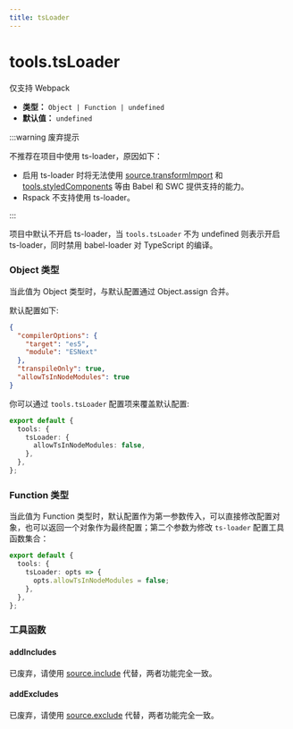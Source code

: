 ```yaml
---
title: tsLoader
---
```


# tools.tsLoader


<Badge type="danger" >仅支持 Webpack</Badge>

- **类型：** `Object | Function | undefined`
- **默认值：** `undefined`

:::warning 废弃提示

不推荐在项目中使用 ts-loader，原因如下：

- 启用 ts-loader 时将无法使用 [source.transformImport](/configure/app/source/transform-import) 和 [tools.styledComponents](/configure/app/tools/styled-components) 等由 Babel 和 SWC 提供支持的能力。
- Rspack 不支持使用 ts-loader。

:::

项目中默认不开启 ts-loader，当 `tools.tsLoader` 不为 undefined 则表示开启 ts-loader，同时禁用 babel-loader 对 TypeScript 的编译。

### Object 类型

当此值为 Object 类型时，与默认配置通过 Object.assign 合并。

默认配置如下:

```json
{
  "compilerOptions": {
    "target": "es5",
    "module": "ESNext"
  },
  "transpileOnly": true,
  "allowTsInNodeModules": true
}
```

你可以通过 `tools.tsLoader` 配置项来覆盖默认配置:

```ts
export default {
  tools: {
    tsLoader: {
      allowTsInNodeModules: false,
    },
  },
};
```

### Function 类型

当此值为 Function 类型时，默认配置作为第一参数传入，可以直接修改配置对象，也可以返回一个对象作为最终配置；第二个参数为修改 `ts-loader` 配置工具函数集合：

```ts
export default {
  tools: {
    tsLoader: opts => {
      opts.allowTsInNodeModules = false;
    },
  },
};
```

### 工具函数

#### addIncludes

已废弃，请使用 [source.include](https://modernjs.dev/configure/app/source/include.html) 代替，两者功能完全一致。

#### addExcludes

已废弃，请使用 [source.exclude](https://modernjs.dev/configure/app/source/exclude.html) 代替，两者功能完全一致。
